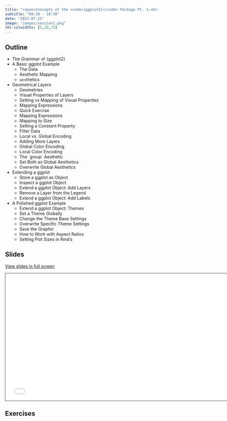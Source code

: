 ```yaml
---
title: "<span>Concepts of the <code>{ggplot2}</code> Package Pt. 1:<br><span style='font-weight:500;'>Data, Aesthetics, and Geometries + <span class='circle-highlight'>Misc Stuff</span></span></span>"
subtitle: "09:30 - 10:30"
date: "2022-07-25"
image: "images/session1.png"
tbl-colwidths: [5,20,75]
---
```


## Outline

-   The Grammar of {ggplot2}
-   A Basic ggplot Example
    -   The Data
    -   Aesthetic Mapping
    -   `aes`thetics
-   Geometrical Layers
    -   Geometries
    -   Visual Properties of Layers
    -   Setting vs Mapping of Visual Properties
    -   Mapping Expressions
    -   Quick Exercise
    -   Mapping Expressions
    -   Mapping to Size
    -   Setting a Constant Property
    -   Filter Data
    -   Local vs. Global Encoding
    -   Adding More Layers
    -   Global Color Encoding
    -   Local Color Encoding
    -   The \`group\` Aesthetic
    -   Set Both as Global Aesthetics
    -   Overwrite Global Aesthetics
-   Extending a ggplot
    -   Store a ggplot as Object
    -   Inspect a ggplot Object
    -   Extend a ggplot Object: Add Layers
    -   Remove a Layer from the Legend
    -   Extend a ggplot Object: Add Labels
-   A Polished ggplot Example
    -   Extend a ggplot Object: Themes
    -   Set a Theme Globally
    -   Change the Theme Base Settings
    -   Overwrite Specific Theme Settings
    -   Save the Graphic
    -   How to Work with Aspect Ratios
    -   Setting Plot Sizes in Rmd's

## Slides

[View slides in full screen](../materials/02_concepts_pt1.html)

```{=html}
<iframe class="slide-deck" src="../materials/02_concepts_pt1.html" height="420" width="747" style="border: 1px solid #2e3846;"></iframe>
```
## Exercises

::: {#exercises}
:::
